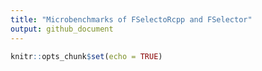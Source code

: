 ---
title: "Microbenchmarks of FSelectoRcpp and FSelector"
output: github_document
---

```{r setup, include=FALSE}
knitr::opts_chunk$set(echo = TRUE)
```

